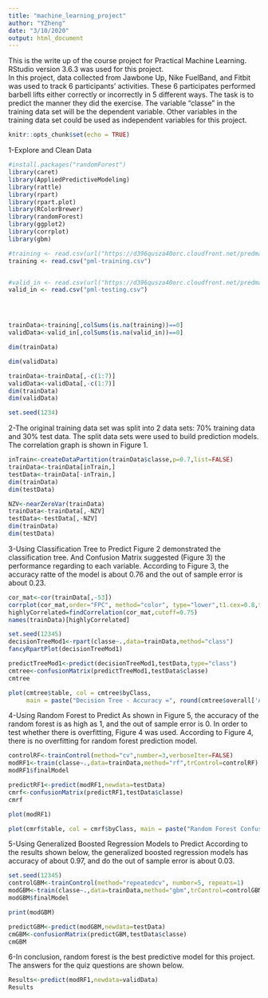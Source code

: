 ---
title: "machine_learning_project"
author: "YZheng"
date: "3/10/2020"
output: html_document
---
This is the write up of the course project for Practical Machine Learning.    RStudio version 3.6.3 was used for this project.  
In this project, data collected from Jawbone Up, Nike FuelBand, and Fitbit was used to track 6 participants’ activities.  These 6 participates performed barbell lifts either correctly or incorrectly in 5 different ways.  The task is to predict the manner they did the exercise.  The variable “classe” in the training data set will be the dependent variable.  Other variables in the training data set could be used as independent variables for this project.  

```{r setup, include=FALSE}
knitr::opts_chunk$set(echo = TRUE)
```
1-Explore and Clean Data
```{r}
#install.packages("randomForest")
library(caret)
library(AppliedPredictiveModeling)
library(rattle)
library(rpart)
library(rpart.plot)
library(RColorBrewer)
library(randomForest)
library(ggplot2)
library(corrplot)
library(gbm)

#training <- read.csv(url("https://d396qusza40orc.cloudfront.net/predmachlearn/pml-training.csv"),header=TRUE)
training <- read.csv("pml-training.csv")


#valid_in <- read.csv(url("https://d396qusza40orc.cloudfront.net/predmachlearn/pml-testing.csv"),header=TRUE)
valid_in <- read.csv("pml-testing.csv")




trainData<-training[,colSums(is.na(training))==0]
validData<-valid_in[,colSums(is.na(valid_in))==0]

dim(trainData)

dim(validData)

trainData<-trainData[,-c(1:7)]
validData<-validData[,-c(1:7)]
dim(trainData)
dim(validData)

set.seed(1234)
```
2-The original training data set was split into 2 data sets: 70% training data and 30% test data.  The split data sets were used to build prediction models.  The correlation graph is shown in Figure 1.
```{r}
inTrain<-createDataPartition(trainData$classe,p=0.7,list=FALSE)
trainData<-trainData[inTrain,]
testData<-trainData[-inTrain,]
dim(trainData)
dim(testData)

NZV<-nearZeroVar(trainData)
trainData<-trainData[,-NZV]
testData<-testData[,-NZV]
dim(trainData)
dim(testData)

```

3-Using Classification Tree to Predict
Figure 2 demonstrated the classification tree.  And Confusion Matrix suggested (Figure 3) the performance regarding to each variable.  According to Figure 3, the accuracy ratte of the model is about 0.76 and the out of sample error is about 0.23.

```{r}
cor_mat<-cor(trainData[,-53])
corrplot(cor_mat,order="FPC", method="color", type="lower",t1.cex=0.8,t1.col=rgb(0,0,0))
highlyCorrelated=findCorrelation(cor_mat,cutoff=0.75)
names(trainData)[highlyCorrelated]

set.seed(12345)
decisionTreeMod1<-rpart(classe~.,data=trainData,method="class")
fancyRpartPlot(decisionTreeMod1)

predictTreeMod1<-predict(decisionTreeMod1,testData,type="class")
cmtree<-confusionMatrix(predictTreeMod1,testData$classe)
cmtree

```

```{r}
plot(cmtree$table, col = cmtree$byClass, 
     main = paste("Decision Tree - Accuracy =", round(cmtree$overall['Accuracy'], 4)))
```

4-Using Random Forest to Predict
As shown in Figure 5, the accuracy of the random forest is as high as 1, and the out of sample error is 0.  In order to test whether there is overfitting, Figure 4 was used.  According to Figure 4, there is no overfitting for random forest prediction model.

```{r}
controlRF<-trainControl(method="cv",number=3,verboseIter=FALSE)
modRF1<-train(classe~.,data=trainData,method="rf",trControl=controlRF)
modRF1$finalModel

predictRF1<-predict(modRF1,newdata=testData)
cmrf<-confusionMatrix(predictRF1,testData$classe)
cmrf

plot(modRF1)

plot(cmrf$table, col = cmrf$byClass, main = paste("Random Forest Confusion Matrix: Accuracy =", round(cmrf$overall['Accuracy'], 4)))
```

5-Using Generalized Boosted Regression Models to Predict
According to the results shown below, the generalized boosted regression models has accuracy of about 0.97, and do the out of sample error is about 0.03.  

```{r}
set.seed(12345)
controlGBM<-trainControl(method="repeatedcv", number=5, repeats=1)
modGBM<-train(classe~.,data=trainData,method="gbm",trControl=controlGBM,verbose=FALSE)
modGBM$finalModel

print(modGBM)

predictGBM<-predict(modGBM,newdata=testData)
cmGBM<-confusionMatrix(predictGBM,testData$classe)
cmGBM
```
6-In conclusion, random forest is the best predictive model for this project.  The answers for the quiz questions are shown below.

```{r}
Results<-predict(modRF1,newdata=validData)
Results







```






